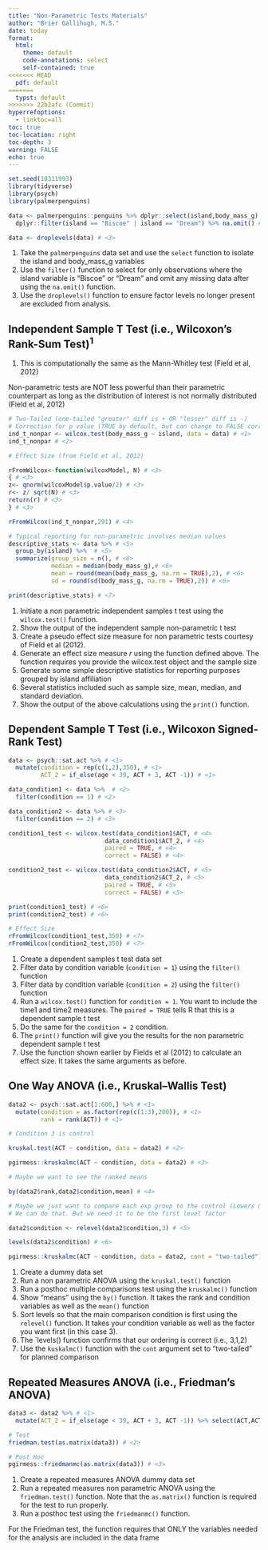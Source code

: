 ```yaml
---
title: "Non-Parametric Tests Materials"
author: "Brier Gallihugh, M.S."
date: today
format:
  html:
    theme: default
    code-annotations: select
    self-contained: true
<<<<<<< HEAD
  pdf: default
=======
  typst: default
>>>>>>> 22b2afc (Commit)
hyperrefoptions:
  - linktoc=all
toc: true
toc-location: right
toc-depth: 3
warning: FALSE
echo: true
---
```


```r
set.seed(10311993)
library(tidyverse)
library(psych)
library(palmerpenguins)

data <- palmerpenguins::penguins %>% dplyr::select(island,body_mass_g) %>% # <1>
  dplyr::filter(island == "Biscoe" | island == "Dream") %>% na.omit() # <2>

data <- droplevels(data) # <3>
```
1. Take the `palmerpenguins` data set and use the `select` function to isolate the island and body_mass_g variables
2. Use the `filter()` function to select for only observations where the island variable is "Biscoe" or "Dream" and omit any missing data after using the `na.omit()` function.
3. Use the `droplevels()` function to ensure factor levels no longer present are excluded from analysis.

## Independent Sample T Test (i.e., Wilcoxon’s Rank-Sum Test)^1^

:::{.callout-tip}
1. This is computationally the same as the Mann-Whitley test (Field et al, 2012)
:::

:::{.callout-caution}
Non-parametric tests are NOT less powerful than their parametric counterpart as long as the distribution of interest is not normally distributed (Field et al, 2012)
:::

```r
# Two-Tailed (one-tailed "greater" diff is + OR "lesser" diff is -)
# Correction for p value (TRUE by default, but can change to FALSE correction = FALSE)
ind_t_nonpar <- wilcox.test(body_mass_g ~ island, data = data) # <1>
ind_t_nonpar # <2>

# Effect Size (from Field et al, 2012)

rFromWilcox<-function(wilcoxModel, N) # <3>
{ # <3>
z<- qnorm(wilcoxModel$p.value/2) # <3>
r<- z/ sqrt(N) # <3>
return(r) # <3>
} # <3>

rFromWilcox(ind_t_nonpar,291) # <4>

# Typical reporting for non-parametric involves median values
descriptive_stats <- data %>% # <5>
  group_by(island) %>%  # <5>
  summarize(group_size = n(), # <6>
            median = median(body_mass_g),# <6>
            mean = round(mean(body_mass_g, na.rm = TRUE),2), # <6>
            sd = round(sd(body_mass_g, na.rm = TRUE),2)) # <6>

print(descriptive_stats) # <7>
```
1. Initiate a non parametric independent samples t test using the `wilcox.test()` function.
2. Show the output of the independent sample non-parametric t test
3. Create a pseudo effect size measure for non parametric tests courtesy of Field et al (2012).
4. Generate an effect size measure *r* using the function defined above. The function requires you provide the wilcox.test object and the sample size
5. Generate some simple descriptive statistics for reporting purposes grouped by island affiliation
6. Several statistics included such as sample size, mean, median, and standard deviation.
7. Show the output of the above calculations using the `print()` function.

## Dependent Sample T Test (i.e., Wilcoxon Signed-Rank Test)

```r
data <- psych::sat.act %>% # <1>
  mutate(condition = rep(c(1,2),350), # <1>
         ACT_2 = if_else(age < 39, ACT + 3, ACT -1)) # <1>

data_condition1 <- data %>%  # <2>
  filter(condition == 1) # <2>

data_condition2 <- data %>% # <3>
  filter(condition == 2) # <3>

condition1_test <- wilcox.test(data_condition1$ACT, # <4>
                           data_condition1$ACT_2, # <4>
                           paired = TRUE, # <4>
                           correct = FALSE) # <4>

condition2_test <- wilcox.test(data_condition2$ACT, # <5>
                           data_condition2$ACT_2, # <5>
                           paired = TRUE, # <5>
                           correct = FALSE) # <5>

print(condition1_test) # <6>
print(condition2_test) # <6>

# Effect Size
rFromWilcox(condition1_test,350) # <7>
rFromWilcox(condition2_test,350) # <7>
```
1. Create a dependent samples t test data set
2. Filter data by condition variable (`condition = 1`) using the `filter()` function
3. Filter data by condition variable (`condition = 2`) using the `filter()` function
4. Run a `wilcox.test()` function for `condition = 1`. You want to include the time1 and time2 measures. The `paired = TRUE` tells R that this is a dependent sample t test
5. Do the same for the `condition = 2` condition.
6. The `print()` function will give you the results for the non parametric dependent sample t test
7. Use the function shown earlier by Fields et al (2012) to calculate an effect size. It takes the same arguments as before.


## One Way ANOVA (i.e., Kruskal–Wallis Test)

```r
data2 <- psych::sat.act[1:600,] %>% # <1>
  mutate(condition = as.factor(rep(c(1:3),200)), # <1>
         rank = rank(ACT)) # <1>

# Condition 3 is control

kruskal.test(ACT ~ condition, data = data2) # <2>

pgirmess::kruskalmc(ACT ~ condition, data = data2) # <3>

# Maybe we want to see the ranked means

by(data2$rank,data2$condition,mean) # <4>

# Maybe we just want to compare each exp group to the control (Lowers Odds of Type II error).
# We can do that. But we need it to be the first level factor

data2$condition <- relevel(data2$condition,3) # <5>

levels(data2$condition) # <6>

pgirmess::kruskalmc(ACT ~ condition, data = data2, cont = "two-tailed") # <7>
```
1. Create a dummy data set
2. Run a non parametric ANOVA using the `kruskal.test()` function
3. Run a posthoc multiple comparisons test using the `kruskalmc()` function
4. Show "means" using the `by()` function. It takes the rank and condition variables as well as the `mean()` function 
5. Sort levels so that the main comparison condition is first using the `relevel()` function. It takes your condition variable as well as the factor you want first (in this case 3).
6. The `levels() function confirms that our ordering is correct (i.e., 3,1,2)
7. Use the `kuskalmc()` function with the `cont` argument set to "two-tailed" for planned comparison

## Repeated Measures ANOVA (i.e., Friedman's ANOVA)

```r
data3 <- data2 %>% # <1>
  mutate(ACT_2 = if_else(age < 39, ACT + 3, ACT -1)) %>% select(ACT,ACT_2) # <1>

# Test
friedman.test(as.matrix(data3)) # <2>

# Post Hoc
pgirmess::friedmanmc(as.matrix(data3)) # <3>
```
1. Create a repeated measures ANOVA dummy data set
2. Run a repeated measures non parametric ANOVA using the `friedman.test()` function. Note that the `as.matrix()` function is required for the test to run properly.
3. Run a posthoc test using the `friedmanmc()` function.

:::{.callout-tip}
For the Friedman test, the function requires that ONLY the variables needed for the analysis are included in the data frame
:::

